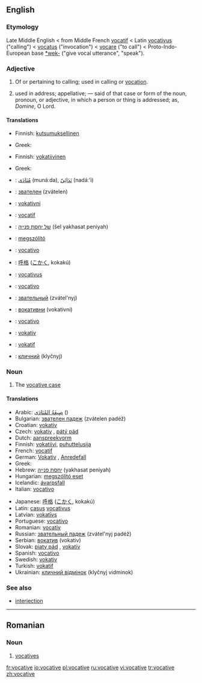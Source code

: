 ==English==

===Etymology===
Late Middle English < from Middle French [[vocatif]] < Latin [[vocativus]] ("calling") < [[vocatus]] ("invocation") < [[vocare]] ("to call") < Proto-Indo-European base [[*wek-]] ("give vocal utterance", "speak").

===Adjective===
{{en-adj}}

# Of or pertaining to calling; used in calling or [[vocation]].
# {{grammar}} used in address; appellative; — said of that case or form of the noun, pronoun, or adjective, in which a person or thing is addressed; as, ''Domine'', O Lord.

====Translations====
{{trans-top|of or pertaining to calling}}
*Finnish: [[kutsumuksellinen]]
{{trans-mid}}
*Greek: {{t|el|κλητικός||tr=klitikós}}
{{trans-bottom}}

{{trans-top|grammar: used in address}}
*Finnish: [[vokatiivinen]]
{{trans-mid}}
*Greek: {{t|el|κλητικός||tr=klitikós}}
{{trans-bottom}}

{{checktrans}}
{{trans-top|Translations to be categorised}}
*{{ttbc|Arabic}}: [[منادى|مُنَادَى]] (munáːda), [[ندائي|نَدَائِيّ]] (nadáː’i)
*{{ttbc|Bulgarian}}: [[звателен]] (zvátelen)
*{{ttbc|Croatian}}: [[vokativni]]
*{{ttbc|French}}: [[vocatif]]
*{{ttbc|Hebrew}}: [[של יחסת פנייה]] (šel yakhasat peniyah) {{f}}
*{{ttbc|Hungarian}}: [[megszólító]]
*{{ttbc|Italian}}: [[vocativo]]
*{{ttbc|Japanese}}: [[呼格]] ([[こかく]], kokakú)
{{trans-mid}}
*{{ttbc|Latin}}: [[vocativus]]
*{{ttbc|Portuguese}}: [[vocativo]]
*{{ttbc|Russian}}: [[звательный]] (zvátel'nyj)
*{{ttbc|Serbian}}: [[вокативни]] (vokativni)
*{{ttbc|Spanish}}: [[vocativo]]
*{{ttbc|Swedish}}: [[vokativ]]
*{{ttbc|Turkish}}: [[vokatif]]
*{{ttbc|Ukrainian}}: [[кличний]] (klyčnyj)
{{trans-bottom}}

===Noun===
{{en-noun}}

# {{grammar}} The [[vocative case]]

====Translations====
{{trans-top|grammatical case}}
*Arabic: [[صيغة المنادى|صِيغَةُ المُنَادَى]] ({{IPA|ʂíːɣatu l-munáːda}}) {{f}}
*Bulgarian: [[звателен падеж]] (zvátelen padéž) {{m}}
*Croatian: [[vokativ]] {{m}}
*Czech: [[vokativ]] {{m}}, [[pátý pád]] {{m}}
*Dutch: [[aanspreekvorm]] {{m}}
*Finnish: [[vokatiivi]], [[puhuttelusija]]
*French: [[vocatif]] {{m}}
*German: [[Vokativ]] {{m}}, [[Anredefall]] {{m}}
*Greek: {{t|el|κλητική|f|tr=klitikí}}
*Hebrew: [[יחסת פנייה]] (yakhasat peniyah) {{f}}
*Hungarian: [[megszólító eset]]
*Icelandic: [[ávarpsfall]] {{n}}
*Italian: [[vocativo]] {{m}}
{{trans-mid}}
*Japanese: [[呼格]] ([[こかく]], kokakú)
*Latin: [[casus]] [[vocativus]] {{m}}
*Latvian: [[vokatīvs]] {{m}}
*Portuguese: [[vocativo]] {{m}}
*Romanian: [[vocativ]] {{n}}
*Russian: [[звательный падеж]] (zvátel'nyj padéž) {{m}}
*Serbian: [[вокатив]] (vokativ) {{m}}
*Slovak: [[piaty pád]] {{m}}, [[vokatív]] {{m}}
*Spanish: [[vocativo]] {{m}}
*Swedish: [[vokativ]]
*Turkish: [[vokatif]]
*Ukrainian: [[кличний відмінок]] (klyčnyj vidminok) {{m}}
{{trans-bottom}}

===See also===
*[[interjection]]

----

==Romanian==

===Noun===
{{ro-pl|vocativ|gend=n}}

# [[vocatives]]

[[fr:vocative]]
[[io:vocative]]
[[pl:vocative]]
[[ru:vocative]]
[[vi:vocative]]
[[tr:vocative]]
[[zh:vocative]]